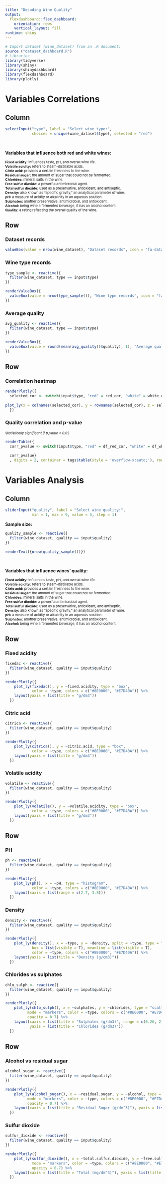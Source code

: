 ```yaml
---
title: "Decoding Wine Quality"
output: 
  flexdashboard::flex_dashboard:
    orientation: rows
    vertical_layout: fill
runtime: shiny
---
```


```r
# Import dataset (wine_dataset) from an .R document:
source ("dataset_dashboard.R")
# Libraries
library(tidyverse)
library(shiny)
library(shinydashboard)
library(flexdashboard)
library(plotly)
```

Variables Correlations
=======================================================================

Column {.sidebar}
-----------------------------------------------------------------------

```r
selectInput("type", label = "Select wine type:",
            choices = unique(wine_dataset$type), selected = "red")
```
\

**Variables that influence both red and white wines:**

<span style="font-size: 11px;">
**Fixed acidity:** influences taste, pH, and overall wine life.
\
**Volatile acidity:** refers to steam-distillable acids.
\
**Citric acid:** provides a certain freshness to the wine.
\
**Residual sugar:** the amount of sugar that could not be fermented.
\
**Chlorides:** mineral salts in the wine.
\
**Free sulfur dioxide:** a powerful antimicrobial agent.
\
**Total sulfur dioxide:** used as a preservative, antioxidant, and antiseptic.
\
**Density:** also known as "specific gravity," an analytical parameter of wine.
\
**pH:** a measure of acidity or alkalinity in an aqueous solution.
\
**Sulphates:** another preservative, antimicrobial, and antioxidant.
\
**Alcohol:** being wine a fermented beverage, it has an alcohol content.
\
**Quality:** a rating reflecting the overall quality of the wine.
</span>

Row
-----------------------------------------------------------------------

### Dataset records {.value-box}
```r
valueBox(value = nrow(wine_dataset), "Dataset records", icon = "fa-database")
```

### Wine type records {.value-box}
```r
type_sample <- reactive({
  filter(wine_dataset, type == input$type)
})

renderValueBox({
  valueBox(value = nrow(type_sample()), "Wine type records", icon = "fa-wine-glass")
})
```

### Average quality {.value-box}
```r
avg_quality <- reactive({
  filter(wine_dataset, type == input$type)
})

renderValueBox({
  valueBox(value = round(mean(avg_quality()$quality), 1), "Average quality", icon = "fa-circle-check")
})
```

Row
-----------------------------------------------------------------------

### **Correlation heatmap** {data-width=650}
```r
renderPlotly({
  selected_cor <- switch(input$type, "red" = red_cor, "white" = white_cor, red_cor)
    
plot_ly(x = colnames(selected_cor), y = rownames(selected_cor), z = selected_cor, type = "heatmap")
  })
```

### **Quality correlation and p-value** {data-width=370}
<span style="font-size: 11px;">
_Statistically significant if p_value < 0.05_
</span>
```r
renderTable({
  corr_pvalue <- switch(input$type, "red" = df_red_cor, "white" = df_white_cor, df_red_cor)
  
  corr_pvalue}
  , digits = 2, container = tags$table(style = 'overflow-x:auto;'), rownames = TRUE)
```

Variables Analysis
=======================================================================

Column {.sidebar}
-----------------------------------------------------------------------

```r
sliderInput("quality", label = "Select wine quality:",
            min = 1, max = 9, value = 5, step = 1)
```
**Sample size:**
```r
quality_sample <- reactive({
  filter(wine_dataset, quality == input$quality)
})

renderText({nrow(quality_sample())})
```
\

**Variables that influence wines' quality:**

<span style="font-size: 11px;">
**Fixed acidity:** influences taste, pH, and overall wine life.
\
**Volatile acidity:** refers to steam-distillable acids.
\
**Citric acid:** provides a certain freshness to the wine.
\
**Residual sugar:** the amount of sugar that could not be fermented.
\
**Chlorides:** mineral salts in the wine.
\
**Free sulfur dioxide:** a powerful antimicrobial agent.
\
**Total sulfur dioxide:** used as a preservative, antioxidant, and antiseptic.
\
**Density:** also known as "specific gravity," an analytical parameter of wine.
\
**pH:** a measure of acidity or alkalinity in an aqueous solution.
\
**Sulphates:** another preservative, antimicrobial, and antioxidant.
\
**Alcohol:** being wine a fermented beverage, it has an alcohol content.
</span>

Row
-----------------------------------------------------------------------

### **Fixed acidity**
```r
fixedac <- reactive({
  filter(wine_dataset, quality == input$quality)
})

renderPlotly({
    plot_ly(fixedac(), y = ~fixed.acidity, type = "box", 
            color = ~type, colors = c("#8E0000", "#E7D40A")) %>%
    layout(yaxis = list(title = "g/dm3"))
  })
```

### **Citric acid**
```r
citrica <- reactive({
  filter(wine_dataset, quality == input$quality)
})

renderPlotly({
    plot_ly(citrica(), y = ~citric.acid, type = "box", 
            color = ~type, colors = c("#8E0000", "#E7D40A")) %>%
    layout(yaxis = list(title = "g/dm3"))
  })
```

### **Volatile acidity**
```r
volatile <- reactive({
  filter(wine_dataset, quality == input$quality)
})

renderPlotly({
    plot_ly(volatile(), y = ~volatile.acidity, type = "box", 
            color = ~type, colors = c("#8E0000", "#E7D40A")) %>%
    layout(yaxis = list(title = "g/dm3"))
  })
```

Row
-----------------------------------------------------------------------

### **PH**
```r
ph <- reactive({
  filter(wine_dataset, quality == input$quality)
})

renderPlotly({
    plot_ly(ph(), x = ~pH, type = "histogram", 
            color = ~type, colors = c("#8E0000", "#E7D40A")) %>%
    layout(xaxis = list(range = c(2.7, 3.8)))
  })
```

### **Density**
```r
density <- reactive({
  filter(wine_dataset, quality == input$quality)
})

renderPlotly({
    plot_ly(density(), x = ~type, y = ~density, split = ~type, type = "violin",
            box = list(visible = T), meanline = list(visible = T), 
            color = ~type, colors = c("#8E0000", "#E7D40A")) %>%
    layout(yaxis = list(title = "Density (g/cm3)"))
  })
```

### **Chlorides vs sulphates**
```r
chlo_sulph <- reactive({
  filter(wine_dataset, quality == input$quality)
})

renderPlotly({
    plot_ly(chlo_sulph(), x = ~sulphates, y = ~chlorides, type = "scatter", 
          mode = "markers", color = ~type, colors = c("#8E0000", "#E7D40A"),
          opacity = 0.7) %>%
    layout(xaxis = list(title = "Sulphates (g/dm3)", range = c(0.26, 2)),
           yaxis = list(title = "Chlorides (g/dm3)"))
  })
```

Row
-----------------------------------------------------------------------

### **Alcohol vs residual sugar**
```r
alcohol_sugar <- reactive({
  filter(wine_dataset, quality == input$quality)
})

renderPlotly({
    plot_ly(alcohol_sugar(), x = ~residual.sugar, y = ~alcohol, type = "scatter", 
          mode = "markers", color = ~type, colors = c("#8E0000", "#E7D40A"),
          opacity = 0.7) %>%
    layout(xaxis = list(title = "Residual Sugar (g/dm^3)"), yaxis = list(title = "Alcohol (%)"))
  })
```

### **Sulfur dioxide**
```r
sulfur_dioxide <- reactive({
  filter(wine_dataset, quality == input$quality)
})

renderPlotly({
    plot_ly(sulfur_dioxide(), x = ~total.sulfur.dioxide, y = ~free.sulfur.dioxide, type = "scatter", 
            mode = "markers", color = ~type, colors = c("#8E0000", "#E7D40A"),
            opacity = 0.7) %>%
    layout(xaxis = list(title = "Total (mg/dm^3)"), yaxis = list(title = "Free (mg/dm^3)"))
  })
```